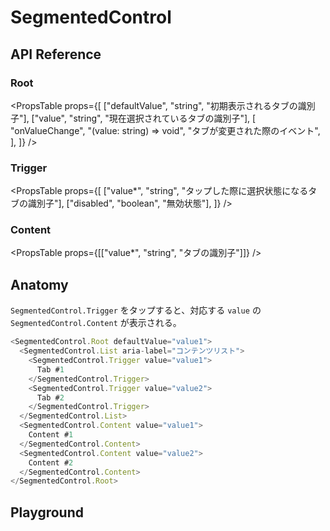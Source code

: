 
<Meta of={SegmentedControlStories} />

# SegmentedControl

## API Reference

### Root

<PropsTable
  props={[
    ["defaultValue", "string", "初期表示されるタブの識別子"],
    ["value", "string", "現在選択されているタブの識別子"],
    [
      "onValueChange",
      "(value: string) => void",
      "タブが変更された際のイベント",
    ],
  ]}
/>

### Trigger

<PropsTable
  props={[
    ["value*", "string", "タップした際に選択状態になるタブの識別子"],
    ["disabled", "boolean", "無効状態"],
  ]}
/>

### Content

<PropsTable props={[["value*", "string", "タブの識別子"]]} />

## Anatomy

`SegmentedControl.Trigger` をタップすると、対応する `value` の `SegmentedControl.Content` が表示される。

```typescript
<SegmentedControl.Root defaultValue="value1">
  <SegmentedControl.List aria-label="コンテンツリスト">
    <SegmentedControl.Trigger value="value1">
      Tab #1
    </SegmentedControl.Trigger>
    <SegmentedControl.Trigger value="value2">
      Tab #2
    </SegmentedControl.Trigger>
  </SegmentedControl.List>
  <SegmentedControl.Content value="value1">
    Content #1
  </SegmentedControl.Content>
  <SegmentedControl.Content value="value2">
    Content #2
  </SegmentedControl.Content>
</SegmentedControl.Root>
```

## Playground

<Story />
<Controls />
